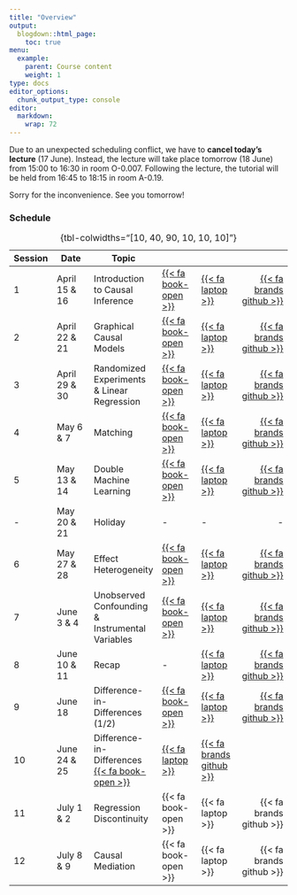 ```yaml
---
title: "Overview"
output:
  blogdown::html_page:
    toc: true
menu:
  example:
    parent: Course content
    weight: 1
type: docs
editor_options: 
  chunk_output_type: console
editor: 
  markdown: 
    wrap: 72
---
```


::: callout-important
Due to an unexpected scheduling conflict, we have to **cancel today's lecture** (17 June). Instead, the lecture will take place tomorrow (18 June) from 15:00 to 16:30 in room O-0.007. Following the lecture, the tutorial will be held from 16:45 to 18:15 in room A-0.19.

Sorry for the inconvenience. See you tomorrow! 
:::

::: {.grid}

::: {.g-col-1}
:::


::: {.g-col-12}

### Schedule

| Session | Date | Topic |  |  | 
|---|---|---|---|---|---:
| 1 | April 15 & 16 | Introduction to Causal Inference | [{{< fa book-open >}}](https://tuhhstartupengineers-classroom.github.io/ss24-causal-data-science/slides/01_intro.html) | [{{< fa laptop >}}](week_01/week_1.html) | [{{< fa brands github >}}](https://classroom.github.com/a/qKNVakO4) |
| 2 | April 22 & 21 | Graphical Causal Models | [{{< fa book-open >}}](https://tuhhstartupengineers-classroom.github.io/ss24-causal-data-science/slides/02_graphs.html) | [{{< fa laptop >}}](week_02/week_2.html) | [{{< fa brands github >}}](https://classroom.github.com/a/eNvelq2Z) |
| 3 | April 29 & 30 | Randomized Experiments & Linear Regression | [{{< fa book-open >}}](https://tuhhstartupengineers-classroom.github.io/ss24-causal-data-science/slides/03_exper.html) | [{{< fa laptop >}}](week_03/week_3.html) | [{{< fa brands github >}}](https://classroom.github.com/a/Fnvwjrn_) |
| 4 | May 6 & 7 | Matching | [{{< fa book-open >}}](https://tuhhstartupengineers-classroom.github.io/ss24-causal-data-science/slides/04_ob_conf.html) | [{{< fa laptop >}}](week_04/week_4.html) | [{{< fa brands github >}}](https://classroom.github.com/a/ZY_8r4KL) |
| 5 | May 13 & 14 | Double Machine Learning | [{{< fa book-open >}}](https://tuhhstartupengineers-classroom.github.io/ss24-causal-data-science/slides/05_dml.html) | [{{< fa laptop >}}](week_05/week_5.html) | [{{< fa brands github >}}](https://classroom.github.com/a/m7oLFvnr) | 
| - | May 20 & 21 | Holiday | - | - | - |
| 6 | May 27 & 28 | Effect Heterogeneity | [{{< fa book-open >}}](https://tuhhstartupengineers-classroom.github.io/ss24-causal-data-science/slides/06_hte.html) | [{{< fa laptop >}}](week_06/week_6.html) | [{{< fa brands github >}}](https://classroom.github.com/a/oPhGwOmd) |
| 7 | June 3 & 4 | Unobserved Confounding & Instrumental Variables | [{{< fa book-open >}}](https://tuhhstartupengineers-classroom.github.io/ss24-causal-data-science/slides/07_unob_conf.html) | [{{< fa laptop >}}](week_07/week_7.html) | [{{< fa brands github >}}](https://classroom.github.com/a/R80VGxLm) |
| 8 | June 10 & 11 | Recap | - | [{{< fa laptop >}}](week_08/week_8.html) | [{{< fa brands github >}}](https://classroom.github.com/a/1DoD8H5P) |
| 9 | June 18 | Difference-in-Differences (1/2) | [{{< fa book-open >}}](https://tuhhstartupengineers-classroom.github.io/ss24-causal-data-science/slides/08_did.html) | [{{< fa laptop >}}](week_09/week_9.html) | [{{< fa brands github >}}](https://classroom.github.com/a/TvLAqy53) |
| 10 | June 24 & 25 | Difference-in-Differences [{{< fa book-open >}}](https://tuhhstartupengineers-classroom.github.io/ss24-causal-data-science/slides/08_did.html) | [{{< fa laptop >}}](week_09/week_9.html) | [{{< fa brands github >}}](https://classroom.github.com/a/AUAr8zj4) |
| 11 | July 1 & 2 | Regression Discontinuity  | {{< fa book-open >}} | {{< fa laptop >}} | {{< fa brands github >}} |
| 12 | July 8 & 9 | Causal Mediation | {{< fa book-open >}} | {{< fa laptop >}} | {{< fa brands github >}} |

: {tbl-colwidths="[10, 40, 90, 10, 10, 10]"}

:::

::: {.g-col-1}
:::

:::

